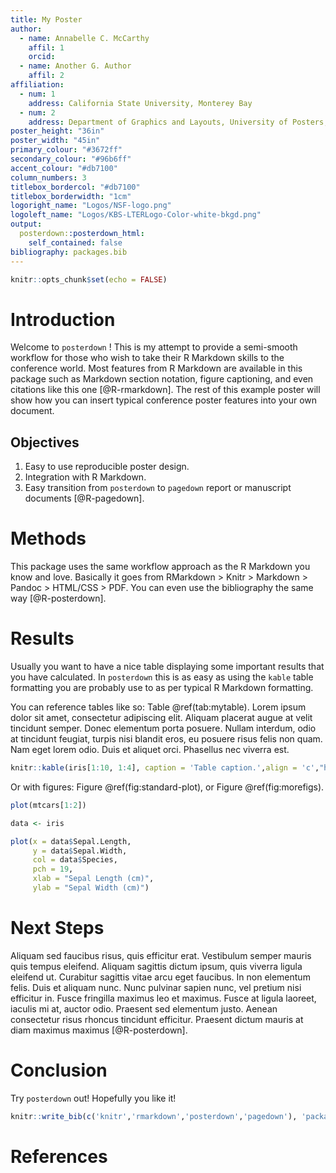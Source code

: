 ```yaml
---
title: My Poster
author:
  - name: Annabelle C. McCarthy
    affil: 1
    orcid: 
  - name: Another G. Author
    affil: 2
affiliation:
  - num: 1
    address: California State University, Monterey Bay
  - num: 2
    address: Department of Graphics and Layouts, University of Posters; Canada
poster_height: "36in"
poster_width: "45in"
primary_colour: "#3672ff"
secondary_colour: "#96b6ff"
accent_colour: "#db7100"
column_numbers: 3
titlebox_bordercol: "#db7100"
titlebox_borderwidth: "1cm"
logoright_name: "Logos/NSF-logo.png"  
logoleft_name: "Logos/KBS-LTERLogo-Color-white-bkgd.png"
output: 
  posterdown::posterdown_html:
    self_contained: false
bibliography: packages.bib
---
```


<style>
.poster_title {
  width: 60%;
  text-align: center;
  float: left;
  align-items: center;
  justify-content: center;
  padding: 30px;
  margin-top: 0.5in;
}

.logo_left {
  width: 20%;
  display: flex;
  align-items: center;
  justify-content: center;
}

.logo_right {
  width:12%;
  display: flex;
  align-items: center;
  justify-content: center;
}

</style>

```r
knitr::opts_chunk$set(echo = FALSE)
```


# Introduction

Welcome to `posterdown` ! This is my attempt to provide a semi-smooth workflow for those who wish to take their R Markdown skills to the conference world. Most features from R Markdown are available in this package such as Markdown section notation, figure captioning, and even citations like this one [@R-rmarkdown]. The rest of this example poster will show how you can insert typical conference poster features into your own document. 

## Objectives

1. Easy to use reproducible poster design. 
2. Integration with R Markdown.
3. Easy transition from `posterdown` to `pagedown` report or manuscript documents [@R-pagedown].

# Methods

This package uses the same workflow approach as the R Markdown you know and love. Basically it goes from RMarkdown > Knitr > Markdown > Pandoc > HTML/CSS > PDF. You can even use the bibliography the same way [@R-posterdown].

# Results

Usually you want to have a nice table displaying some important results that you have calculated. In `posterdown` this is as easy as using the `kable` table formatting you are probably use to as per typical R Markdown formatting.

You can reference tables like so: Table \@ref(tab:mytable). Lorem ipsum dolor sit amet, consectetur adipiscing elit. Aliquam placerat augue at velit tincidunt semper. Donec elementum porta posuere. Nullam interdum, odio at tincidunt feugiat, turpis nisi blandit eros, eu posuere risus felis non quam. Nam eget lorem odio. Duis et aliquet orci. Phasellus nec viverra est.

```r
knitr::kable(iris[1:10, 1:4], caption = 'Table caption.',align = 'c',"html")
```

Or with figures: Figure \@ref(fig:standard-plot), or Figure \@ref(fig:morefigs).

```r
plot(mtcars[1:2])
```

```r
data <- iris

plot(x = data$Sepal.Length, 
     y = data$Sepal.Width, 
     col = data$Species,
     pch = 19, 
     xlab = "Sepal Length (cm)",
     ylab = "Sepal Width (cm)")

```

# Next Steps

Aliquam sed faucibus risus, quis efficitur erat. Vestibulum semper mauris quis tempus eleifend. Aliquam sagittis dictum ipsum, quis viverra ligula eleifend ut. Curabitur sagittis vitae arcu eget faucibus. In non elementum felis. Duis et aliquam nunc. Nunc pulvinar sapien nunc, vel pretium nisi efficitur in. Fusce fringilla maximus leo et maximus. Fusce at ligula laoreet, iaculis mi at, auctor odio. Praesent sed elementum justo. Aenean consectetur risus rhoncus tincidunt efficitur. Praesent dictum mauris at diam maximus maximus [@R-posterdown].

# Conclusion

Try `posterdown` out! Hopefully you like it!

```r
knitr::write_bib(c('knitr','rmarkdown','posterdown','pagedown'), 'packages.bib')
```

# References
